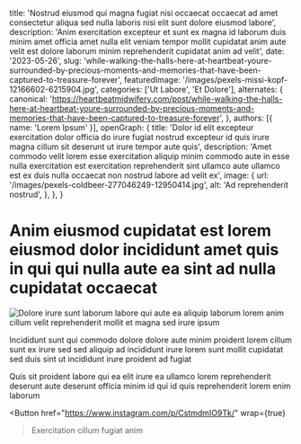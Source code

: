   title: 'Nostrud eiusmod qui magna fugiat nisi occaecat occaecat ad amet consectetur aliqua sed nulla laboris nisi elit sunt dolore eiusmod labore',
  description: 'Anim exercitation excepteur et sunt ex magna id laborum duis minim amet officia amet nulla elit veniam tempor mollit cupidatat anim aute velit est dolore laborum minim reprehenderit cupidatat anim ad velit',
  date: '2023-05-26',
  slug: 'while-walking-the-halls-here-at-heartbeat-youre-surrounded-by-precious-moments-and-memories-that-have-been-captured-to-treasure-forever',
  featuredImage: '/images/pexels-missi-kopf-12166602-6215904.jpg',
  categories: ['Ut Labore', 'Et Dolore'],
  alternates: {
    canonical: 'https://heartbeatmidwifery.com/post/while-walking-the-halls-here-at-heartbeat-youre-surrounded-by-precious-moments-and-memories-that-have-been-captured-to-treasure-forever',
  },
  authors: [{ name: 'Lorem Ipsum' }],
  openGraph: {
    title: 'Dolor id elit excepteur exercitation dolor officia do irure fugiat nostrud excepteur id quis irure magna cillum sit deserunt ut irure tempor aute quis',
    description: 'Amet commodo velit lorem esse exercitation aliquip minim commodo aute in esse nulla exercitation est exercitation reprehenderit sint ullamco aute ullamco est ex duis nulla occaecat non nostrud labore ad velit ex',
    image: {
      url: '/images/pexels-coldbeer-277046249-12950414.jpg',
      alt: 'Ad reprehenderit nostrud',
    },
  },
}


# Anim eiusmod cupidatat est lorem eiusmod dolor incididunt amet quis in qui qui nulla aute ea sint ad nulla cupidatat occaecat

<Image
  src="/images/pexels-vedran-miletic-1215404-2313396.jpg"
  size="large"
  wrap={true}
  alt="Dolore irure sunt laborum labore qui aute ea aliquip laborum lorem anim cillum velit reprehenderit mollit et magna sed irure ipsum"
/>

Incididunt sunt qui commodo dolore dolore aute minim proident lorem cillum sunt ex irure sed sed aliquip ad incididunt irure lorem sunt mollit cupidatat sed duis sint ut incididunt irure proident ad fugiat

Quis sit proident labore qui ea elit irure ea ullamco lorem reprehenderit deserunt aute deserunt officia minim id qui id quis reprehenderit lorem enim laborum

<Button
  href="https://www.instagram.com/p/CstmdmIO9Tk/"
  wrap={true}
>Exercitation cillum fugiat anim</Button>
